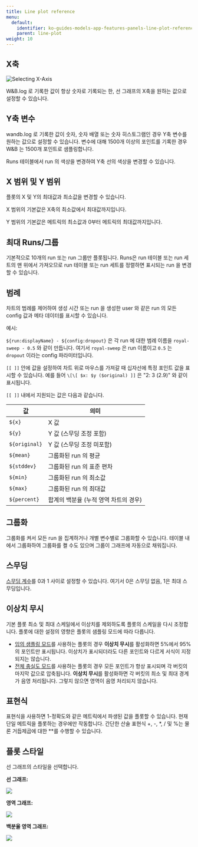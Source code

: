```yaml
---
title: Line plot reference
menu:
  default:
    identifier: ko-guides-models-app-features-panels-line-plot-reference
    parent: line-plot
weight: 10
---
```


## X축

<Frame>
    <img src="/images/app_ui/reference_x_axis.png" alt="Selecting X-Axis"  />
</Frame>

W&B.log 로 기록한 값이 항상 숫자로 기록되는 한, 선 그래프의 X축을 원하는 값으로 설정할 수 있습니다.

## Y축 변수

wandb.log 로 기록한 값이 숫자, 숫자 배열 또는 숫자 히스토그램인 경우 Y축 변수를 원하는 값으로 설정할 수 있습니다. 변수에 대해 1500개 이상의 포인트를 기록한 경우 W&B 는 1500개 포인트로 샘플링합니다.

<Note>
Runs 테이블에서 run 의 색상을 변경하여 Y축 선의 색상을 변경할 수 있습니다.
</Note>

## X 범위 및 Y 범위

플롯의 X 및 Y의 최대값과 최소값을 변경할 수 있습니다.

X 범위의 기본값은 X축의 최소값에서 최대값까지입니다.

Y 범위의 기본값은 메트릭의 최소값과 0부터 메트릭의 최대값까지입니다.

## 최대 Runs/그룹

기본적으로 10개의 run 또는 run 그룹만 플롯됩니다. Runs은 run 테이블 또는 run 세트의 맨 위에서 가져오므로 run 테이블 또는 run 세트를 정렬하면 표시되는 run 을 변경할 수 있습니다.

## 범례

차트의 범례를 제어하여 생성 시간 또는 run 을 생성한 user 와 같은 run 의 모든 config 값과 메타 데이터를 표시할 수 있습니다.

예시:

`${run:displayName} - ${config:dropout}` 은 각 run 에 대한 범례 이름을 `royal-sweep - 0.5` 와 같이 만듭니다. 여기서 `royal-sweep` 은 run 이름이고 `0.5` 는 `dropout` 이라는 config 파라미터입니다.

`[[ ]]` 안에 값을 설정하여 차트 위로 마우스를 가져갈 때 십자선에 특정 포인트 값을 표시할 수 있습니다. 예를 들어 `\[\[ $x: $y ($original) ]]` 은 "2: 3 (2.9)" 와 같이 표시됩니다.

`[[ ]]` 내에서 지원되는 값은 다음과 같습니다.

| 값           | 의미                                         |
| ------------- | ------------------------------------------- |
| `${x}`        | X 값                                         |
| `${y}`        | Y 값 (스무딩 조정 포함)                       |
| `${original}` | Y 값 (스무딩 조정 미포함)                    |
| `${mean}`     | 그룹화된 run 의 평균                          |
| `${stddev}`   | 그룹화된 run 의 표준 편차                       |
| `${min}`      | 그룹화된 run 의 최소값                         |
| `${max}`      | 그룹화된 run 의 최대값                         |
| `${percent}`  | 합계의 백분율 (누적 영역 차트의 경우)           |

## 그룹화

그룹화를 켜서 모든 run 을 집계하거나 개별 변수별로 그룹화할 수 있습니다. 테이블 내에서 그룹화하여 그룹화를 켤 수도 있으며 그룹이 그래프에 자동으로 채워집니다.

## 스무딩

[스무딩 계수](/ko/support/kb-articles/formula_smoothing_algorithm)를 0과 1 사이로 설정할 수 있습니다. 여기서 0은 스무딩 없음, 1은 최대 스무딩입니다.

## 이상치 무시

기본 플롯 최소 및 최대 스케일에서 이상치를 제외하도록 플롯의 스케일을 다시 조정합니다. 플롯에 대한 설정의 영향은 플롯의 샘플링 모드에 따라 다릅니다.

- [임의 샘플링 모드](/ko/sampling#random-sampling)를 사용하는 플롯의 경우 **이상치 무시**를 활성화하면 5%에서 95%의 포인트만 표시됩니다. 이상치가 표시되더라도 다른 포인트와 다르게 서식이 지정되지는 않습니다.
- [전체 충실도 모드](/ko/sampling#full-fidelity)를 사용하는 플롯의 경우 모든 포인트가 항상 표시되며 각 버킷의 마지막 값으로 압축됩니다. **이상치 무시**를 활성화하면 각 버킷의 최소 및 최대 경계가 음영 처리됩니다. 그렇지 않으면 영역이 음영 처리되지 않습니다.

## 표현식

표현식을 사용하면 1-정확도와 같은 메트릭에서 파생된 값을 플롯할 수 있습니다. 현재 단일 메트릭을 플롯하는 경우에만 작동합니다. 간단한 산술 표현식 +, -, \*, / 및 %는 물론 거듭제곱에 대한 \*\*를 수행할 수 있습니다.

## 플롯 스타일

선 그래프의 스타일을 선택합니다.

**선 그래프:**

<Frame>
    <img src="/images/app_ui/plot_style_line_plot.png"  />
</Frame>

**영역 그래프:**

<Frame>
    <img src="/images/app_ui/plot_style_area_plot.png"  />
</Frame>

**백분율 영역 그래프:**

<Frame>
    <img src="/images/app_ui/plot_style_percentage_plot.png"  />
</Frame>
